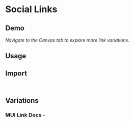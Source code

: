 <!-- README_Link.mdx -->


# Social Links

## Demo

_Navigate to the Canvas tab to explore more link variations._

<div
  style={{
    width: '100%',
    borderRadius: '5px',
    padding: '20px',
    backgroundColor: 'rgba(211,211,211,0.2)',
  }}
>
  <SocialLinks />
</div>

## Usage

## Import

```


```

## Variations

### MUI Link Docs -
